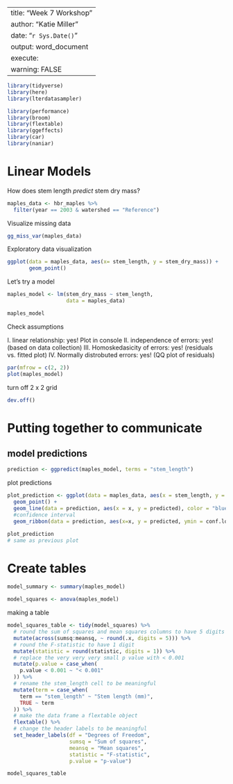 
---
title: "Week 7 Workshop"
author: "Katie Miller"
date: "`r Sys.Date()`"
output: word_document
execute: 
warning: FALSE
---

```r
library(tidyverse)
library(here)
library(lterdatasampler)

library(performance)
library(broom)
library(flextable)
library(ggeffects)
library(car)
library(naniar)
```

# Linear Models
How does stem length _predict_ stem dry mass?

```r
maples_data <- hbr_maples %>% 
  filter(year == 2003 & watershed == "Reference")

```

Visualize missing data

```r
gg_miss_var(maples_data)
```


Exploratory data visualization 

```r
ggplot(data = maples_data, aes(x= stem_length, y = stem_dry_mass)) +
       geom_point()
```

Let's try a model

```r
maples_model <- lm(stem_dry_mass ~ stem_length,
                   data = maples_data)

maples_model
```

Check assumptions

I. linear relationship: yes! Plot in console 
II. independence of errors: yes! (based on data collection)
III. Homoskedasicity of errors: yes! (residuals vs. fitted plot)
IV. Normally distrobuted errors: yes! (QQ plot of residuals)

```r
par(mfrow = c(2, 2))
plot(maples_model)
```


turn off 2 x 2 grid

```r
dev.off()
```


# Putting together to communicate
## model predictions

```r
prediction <- ggpredict(maples_model, terms = "stem_length")
```

plot predictions 

```r
plot_prediction <- ggplot(data = maples_data, aes(x = stem_length, y = stem_dry_mass)) +
  geom_point() +
  geom_line(data = prediction, aes(x = x, y = predicted), color = "blue", linewidth = 1) +
  #confidence interval
  geom_ribbon(data = prediction, aes(x=x, y = predicted, ymin = conf.low, ymax = conf.high), alpha = 0.2)

plot_prediction
# same as previous plot 
```

# Create tables

```r
model_summary <- summary(maples_model)

model_squares <- anova(maples_model)
```

making a table

```r
model_squares_table <- tidy(model_squares) %>% 
  # round the sum of squares and mean squares columns to have 5 digits (could be less)
  mutate(across(sumsq:meansq, ~ round(.x, digits = 5))) %>% 
  # round the F-statistic to have 1 digit
  mutate(statistic = round(statistic, digits = 1)) %>% 
  # replace the very very very small p value with < 0.001
  mutate(p.value = case_when(
    p.value < 0.001 ~ "< 0.001"
  )) %>% 
  # rename the stem_length cell to be meaningful
  mutate(term = case_when(
    term == "stem_length" ~ "Stem length (mm)",
    TRUE ~ term
  )) %>% 
  # make the data frame a flextable object
  flextable() %>% 
  # change the header labels to be meaningful
  set_header_labels(df = "Degrees of Freedom", 
                    sumsq = "Sum of squares",
                    meansq = "Mean squares",
                    statistic = "F-statistic",
                    p.value = "p-value")

model_squares_table
```

